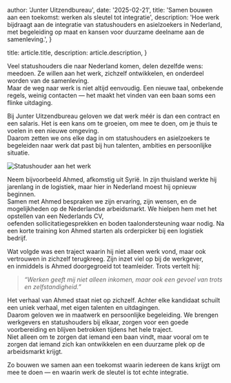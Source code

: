 
  author: 'Junter Uitzendbureau',
  date: '2025-02-21',
  title: 'Samen bouwen aan een toekomst: werken als sleutel tot integratie',
  description:
    'Hoe werk bijdraagt aan de integratie van statushouders en asielzoekers in Nederland, met begeleiding op maat en kansen voor duurzame deelname aan de samenleving.',
}

  title: article.title,
  description: article.description,
}


Veel statushouders die naar Nederland komen, delen dezelfde wens: meedoen. Ze willen aan het werk, zichzelf ontwikkelen, en onderdeel worden van de samenleving.  
Maar de weg naar werk is niet altijd eenvoudig. Een nieuwe taal, onbekende regels, weinig contacten — het maakt het vinden van een baan soms een flinke uitdaging.

Bij Junter Uitzendbureau geloven we dat werk méér is dan een contract en een salaris. Het is een kans om te groeien, om mee te doen, om je thuis te voelen in een nieuwe omgeving.  
Daarom zetten we ons elke dag in om statushouders en asielzoekers te begeleiden naar werk dat past bij hun talenten, ambities en persoonlijke situatie.

<Image src={syrier} alt="Statushouder aan het werk" />

Neem bijvoorbeeld Ahmed, afkomstig uit Syrië. In zijn thuisland werkte hij jarenlang in de logistiek, maar hier in Nederland moest hij opnieuw beginnen.  
Samen met Ahmed bespraken we zijn ervaring, zijn wensen, en de mogelijkheden op de Nederlandse arbeidsmarkt. We hielpen hem met het opstellen van een Nederlands CV,  
oefenden sollicitatiegesprekken en boden taalondersteuning waar nodig. Na een korte training kon Ahmed starten als orderpicker bij een logistiek bedrijf.

Wat volgde was een traject waarin hij niet alleen werk vond, maar ook vertrouwen in zichzelf terugkreeg. Zijn inzet viel op bij de werkgever,  
en inmiddels is Ahmed doorgegroeid tot teamleider. Trots vertelt hij:  
> *“Werken geeft mij niet alleen inkomen, maar ook een gevoel van trots en zelfstandigheid.”*

Het verhaal van Ahmed staat niet op zichzelf. Achter elke kandidaat schuilt een uniek verhaal, met eigen talenten en uitdagingen.  
Daarom geloven we in maatwerk en persoonlijke begeleiding. We brengen werkgevers en statushouders bij elkaar, zorgen voor een goede voorbereiding en blijven betrokken tijdens het hele traject.  
Niet alleen om te zorgen dat iemand een baan vindt, maar vooral om te zorgen dat iemand zich kan ontwikkelen en een duurzame plek op de arbeidsmarkt krijgt.

Zo bouwen we samen aan een toekomst waarin iedereen de kans krijgt om mee te doen — en waarin werk de sleutel is tot echte integratie.


